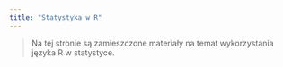 ```yaml
---
title: "Statystyka w R"
---
```


 > Na tej stronie są zamieszczone materiały na temat wykorzystania języka R w statystyce.